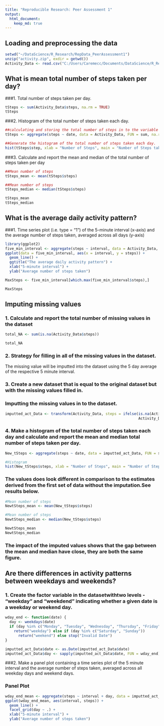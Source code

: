 ```yaml
---
title: "Reproducible Research: Peer Assessment 1"
output: 
  html_document:
    keep_md: true
---
```



## Loading and preprocessing the data
```r
setwd("~/DataScience/R_Research/RepData_PeerAssessment1")
unzip("activity.zip", exdir = getwd())
Activity_Data <- read.csv("C:/Users/Caremecc/Documents/DataScience/R_Research/RepData_PeerAssessment1/activity.csv", header = TRUE)
```


## What is mean total number of steps taken per day?
###1. Total number of steps taken per day.
```r
tSteps <- sum(Activity_Data$steps, na.rm = TRUE)
tSteps
```
###2. Histogram of the total number of steps taken each day.
```r
##calculating and storing the total number of steps in to the variable "tSteps"
tSteps <- aggregate(steps ~ date, data = Activity_Data, FUN = sum, na.rm = TRUE)

##Generate the histogram of the total number of steps taken each day.
hist(tSteps$step, xlab = "Number of Steps", main = "Number of Steps taken per day", col = "green")
```

###3. Calculate and report the mean and median of the total number of steps taken per day
```r
##Mean number of steps
tSteps_mean <- mean(tSteps$steps)

##Mean number of steps
tSteps_median <- median(tSteps$steps)

tSteps_mean
tSteps_median
```

## What is the average daily activity pattern?
###1. Time series plot (i.e. type = "1") of the 5-minute interval (x-axis) and the average number of steps taken, averaged across all days (y-axis)
```r
library(ggplot2)
five_min_interval <- aggregate(steps ~ interval, data = Activity_Data, FUN = mean, na.rm = TRUE)
ggplot(data = five_min_interval, aes(x = interval, y = steps)) +
  geom_line() + 
  ggtitle("The average daily activity pattern") +
  xlab("5-minute interval") +
  ylab("Average number of steps taken")
```

```r
MaxSteps <- five_min_interval[which.max(five_min_interval$steps),]

MaxSteps
```

## Imputing missing values
### 1. Calculate and report the total number of missing values in the dataset 

```r
total_NA <- sum(is.na(Activity_Data$steps))

total_NA
```

### 2. Strategy for filling in all of the missing values in the dataset.
The missing value will be imputted into the dataset using the 5 day average of the respective 5 minute interval.

### 3. Create a new dataset that is equal to the original dataset but with the missing values filled in. 
### Imputting the missing values in to the dataset.

```r
imputted_act_Data <- transform(Activity_Data, steps = ifelse(is.na(Activity_Data$steps), five_min_interval$steps[match(Activity_Data$interval, five_min_interval$interval)],
                                                             Activity_Data$steps))
```

### 4. Make a histogram of the total number of steps taken each day and calculate and report the mean and median total number of steps taken per day.

```r
New_tSteps <- aggregate(steps ~ date, data = imputted_act_Data, FUN = sum, na.rm = TRUE)

#Histogram
hist(New_tSteps$steps, xlab = "Number of Steps", main = "Number of Steps taken per day", col = "green")
```

### The values does look different in comparison to the estimates derived from the first set of data without the imputation.See results below.

```r
#Mean number of steps
NewtSteps_mean <- mean(New_tSteps$steps)

#Mean number of steps
NewtSteps_median <- median(New_tSteps$steps)

NewtSteps_mean
NewtSteps_median
```

### The impact of the imputed values shows that the gap between the mean and median have close, they are both the same figure.

## Are there differences in activity patterns between weekdays and weekends?
### 1. Create the factor variable in the datasetwithtwo levels - "weekday" and "weekdend" indicating whether a given date is a weekday or weekend day.
```r
wday_end <- function(date) {
  day <- weekdays(date)
  if (day %in% c("Monday", "Tuesday", "Wednesday", "Thursday", "Friday"))
    return("weekday") else if (day %in% c("Saturday", "Sunday"))
      return("weekend") else stop("Invalid Date")
}

imputted_act_Data$date <- as.Date(imputted_act_Data$date)
imputted_act_Data$day <- sapply(imputted_act_Data$date, FUN = wday_end)
```

###2. Make a panel plot containing a time series plot of the 5 minute interval and the average number of steps taken, averaged across all weekday days and weekend days.

### Panel Plot
```r
wday_end_mean <- aggregate(steps ~ interval + day, data = imputted_act_Data, mean)
ggplot(wday_end_mean, aes(interval, steps)) + 
  geom_line() + 
  facet_grid(day ~ .) +
  xlab("5-minute interval") + 
  ylab("Average number of steps taken")
```